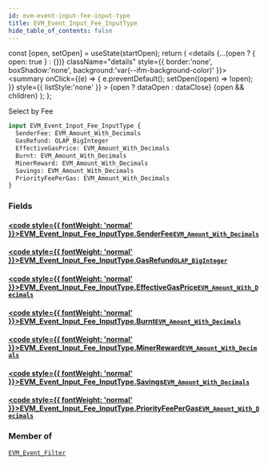 ```yaml
---
id: evm-event-input-fee-input-type
title: EVM_Event_Input_Fee_InputType
hide_table_of_contents: false
---
```







  const [open, setOpen] = useState(startOpen);
  return (
    <details {...(open ? { open: true } : {})} className="details" style={{ border:'none', boxShadow:'none', background:'var(--ifm-background-color)' }}>
      <summary
        onClick={(e) => {
          e.preventDefault();
          setOpen((open) => !open);
        }}
        style={{ listStyle:'none' }}
      >
      {open ? dataOpen : dataClose}
      </summary>
      {open && children}
    </details>
  );
};




Select by Fee


```graphql
input EVM_Event_Input_Fee_InputType {
  SenderFee: EVM_Amount_With_Decimals
  GasRefund: OLAP_BigInteger
  EffectiveGasPrice: EVM_Amount_With_Decimals
  Burnt: EVM_Amount_With_Decimals
  MinerReward: EVM_Amount_With_Decimals
  Savings: EVM_Amount_With_Decimals
  PriorityFeePerGas: EVM_Amount_With_Decimals
}
```




### Fields

#### [<code style={{ fontWeight: 'normal' }}>EVM_Event_Input_Fee_InputType.<b>SenderFee</b></code>](#)<Bullet />[`EVM_Amount_With_Decimals`](/docs/graphql-reference/inputs/evm-amount-with-decimals) <Badge class="secondary" text="input"/>
> 
> 

#### [<code style={{ fontWeight: 'normal' }}>EVM_Event_Input_Fee_InputType.<b>GasRefund</b></code>](#)<Bullet />[`OLAP_BigInteger`](/docs/graphql-reference/inputs/olap-big-integer) <Badge class="secondary" text="input"/>
> 
> 

#### [<code style={{ fontWeight: 'normal' }}>EVM_Event_Input_Fee_InputType.<b>EffectiveGasPrice</b></code>](#)<Bullet />[`EVM_Amount_With_Decimals`](/docs/graphql-reference/inputs/evm-amount-with-decimals) <Badge class="secondary" text="input"/>
> 
> 

#### [<code style={{ fontWeight: 'normal' }}>EVM_Event_Input_Fee_InputType.<b>Burnt</b></code>](#)<Bullet />[`EVM_Amount_With_Decimals`](/docs/graphql-reference/inputs/evm-amount-with-decimals) <Badge class="secondary" text="input"/>
> 
> 

#### [<code style={{ fontWeight: 'normal' }}>EVM_Event_Input_Fee_InputType.<b>MinerReward</b></code>](#)<Bullet />[`EVM_Amount_With_Decimals`](/docs/graphql-reference/inputs/evm-amount-with-decimals) <Badge class="secondary" text="input"/>
> 
> 

#### [<code style={{ fontWeight: 'normal' }}>EVM_Event_Input_Fee_InputType.<b>Savings</b></code>](#)<Bullet />[`EVM_Amount_With_Decimals`](/docs/graphql-reference/inputs/evm-amount-with-decimals) <Badge class="secondary" text="input"/>
> 
> 

#### [<code style={{ fontWeight: 'normal' }}>EVM_Event_Input_Fee_InputType.<b>PriorityFeePerGas</b></code>](#)<Bullet />[`EVM_Amount_With_Decimals`](/docs/graphql-reference/inputs/evm-amount-with-decimals) <Badge class="secondary" text="input"/>
> 
> 



### Member of

[`EVM_Event_Filter`](/docs/graphql-reference/inputs/evm-event-filter)  <Badge class="secondary" text="input"/>

